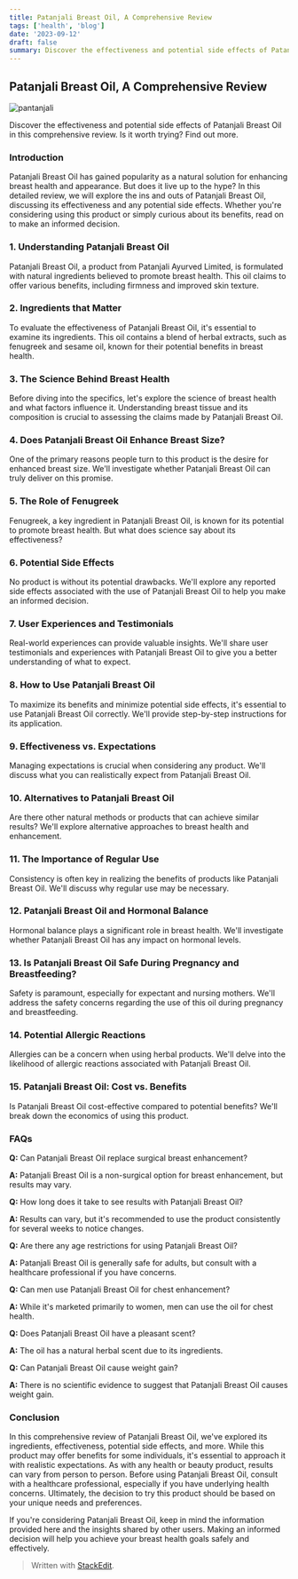 ```yaml
---
title: Patanjali Breast Oil, A Comprehensive Review
tags: ['health', 'blog']
date: '2023-09-12'
draft: false
summary: Discover the effectiveness and potential side effects of Patanjali Breast Oil in this comprehensive review. 
---
```



## Patanjali Breast Oil, A Comprehensive Review

![pantanjali](https://jalaramayurveda.com/wp-content/uploads/2021/08/Patanjali-Tejus-Tailam-100-Ml.jpg)

Discover the effectiveness and potential side effects of Patanjali Breast Oil in this comprehensive review. Is it worth trying? Find out more.

### Introduction

Patanjali Breast Oil has gained popularity as a natural solution for enhancing breast health and appearance. But does it live up to the hype? In this detailed review, we will explore the ins and outs of Patanjali Breast Oil, discussing its effectiveness and any potential side effects. Whether you're considering using this product or simply curious about its benefits, read on to make an informed decision.

### 1. Understanding Patanjali Breast Oil

Patanjali Breast Oil, a product from Patanjali Ayurved Limited, is formulated with natural ingredients believed to promote breast health. This oil claims to offer various benefits, including firmness and improved skin texture.

### 2. Ingredients that Matter

To evaluate the effectiveness of Patanjali Breast Oil, it's essential to examine its ingredients. This oil contains a blend of herbal extracts, such as fenugreek and sesame oil, known for their potential benefits in breast health.

### 3. The Science Behind Breast Health

Before diving into the specifics, let's explore the science of breast health and what factors influence it. Understanding breast tissue and its composition is crucial to assessing the claims made by Patanjali Breast Oil.

### 4. Does Patanjali Breast Oil Enhance Breast Size?

One of the primary reasons people turn to this product is the desire for enhanced breast size. We'll investigate whether Patanjali Breast Oil can truly deliver on this promise.

### 5. The Role of Fenugreek

Fenugreek, a key ingredient in Patanjali Breast Oil, is known for its potential to promote breast health. But what does science say about its effectiveness?

### 6. Potential Side Effects

No product is without its potential drawbacks. We'll explore any reported side effects associated with the use of Patanjali Breast Oil to help you make an informed decision.

### 7. User Experiences and Testimonials

Real-world experiences can provide valuable insights. We'll share user testimonials and experiences with Patanjali Breast Oil to give you a better understanding of what to expect.

### 8. How to Use Patanjali Breast Oil

To maximize its benefits and minimize potential side effects, it's essential to use Patanjali Breast Oil correctly. We'll provide step-by-step instructions for its application.

### 9. Effectiveness vs. Expectations

Managing expectations is crucial when considering any product. We'll discuss what you can realistically expect from Patanjali Breast Oil.

### 10. Alternatives to Patanjali Breast Oil

Are there other natural methods or products that can achieve similar results? We'll explore alternative approaches to breast health and enhancement.

### 11. The Importance of Regular Use

Consistency is often key in realizing the benefits of products like Patanjali Breast Oil. We'll discuss why regular use may be necessary.

### 12. Patanjali Breast Oil and Hormonal Balance

Hormonal balance plays a significant role in breast health. We'll investigate whether Patanjali Breast Oil has any impact on hormonal levels.

### 13. Is Patanjali Breast Oil Safe During Pregnancy and Breastfeeding?

Safety is paramount, especially for expectant and nursing mothers. We'll address the safety concerns regarding the use of this oil during pregnancy and breastfeeding.

### 14. Potential Allergic Reactions

Allergies can be a concern when using herbal products. We'll delve into the likelihood of allergic reactions associated with Patanjali Breast Oil.

### 15. Patanjali Breast Oil: Cost vs. Benefits

Is Patanjali Breast Oil cost-effective compared to potential benefits? We'll break down the economics of using this product.

### FAQs

**Q:** Can Patanjali Breast Oil replace surgical breast enhancement?

**A:** Patanjali Breast Oil is a non-surgical option for breast enhancement, but results may vary.

**Q:** How long does it take to see results with Patanjali Breast Oil?

**A:** Results can vary, but it's recommended to use the product consistently for several weeks to notice changes.

**Q:** Are there any age restrictions for using Patanjali Breast Oil?

**A:** Patanjali Breast Oil is generally safe for adults, but consult with a healthcare professional if you have concerns.

**Q:** Can men use Patanjali Breast Oil for chest enhancement?

**A:** While it's marketed primarily to women, men can use the oil for chest health.

**Q:** Does Patanjali Breast Oil have a pleasant scent?

**A:** The oil has a natural herbal scent due to its ingredients.

**Q:** Can Patanjali Breast Oil cause weight gain?

**A:** There is no scientific evidence to suggest that Patanjali Breast Oil causes weight gain.

### Conclusion

In this comprehensive review of Patanjali Breast Oil, we've explored its ingredients, effectiveness, potential side effects, and more. While this product may offer benefits for some individuals, it's essential to approach it with realistic expectations. As with any health or beauty product, results can vary from person to person. Before using Patanjali Breast Oil, consult with a healthcare professional, especially if you have underlying health concerns. Ultimately, the decision to try this product should be based on your unique needs and preferences.

If you're considering Patanjali Breast Oil, keep in mind the information provided here and the insights shared by other users. Making an informed decision will help you achieve your breast health goals safely and effectively.


> Written with [StackEdit](https://stackedit.io/).